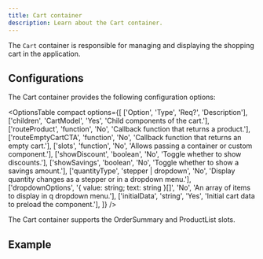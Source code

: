 ```yaml
---
title: Cart container
description: Learn about the Cart container.
---
```



The `Cart` container is responsible for managing and displaying the shopping cart in the application.

## Configurations

The Cart container provides the following configuration options:

<OptionsTable
  compact
  options={[
    ['Option', 'Type', 'Req?', 'Description'],
    ['children', 'CartModel', 'Yes', 'Child components of the cart.'],
    ['routeProduct', 'function', 'No', 'Callback function that returns a product.'],
    ['routeEmptyCartCTA', 'function', 'No', 'Callback function that returns an empty cart.'],
    ['slots', 'function', 'No', 'Allows passing a container or custom component.'],
    ['showDiscount', 'boolean', 'No', 'Toggle whether to show discounts.'],
    ['showSavings', 'boolean', 'No', 'Toggle whether to show a savings amount.'],
    ['quantityType', 'stepper | dropdown', 'No', 'Display quantity changes as a stepper or in a dropdown menu.'],
    ['dropdownOptions', '{ value: string; text: string }[]', 'No', 'An array of items to display in q dropdown menu.'],
    ['initialData', 'string', 'Yes', 'Initial cart data to preload the component.'],
  ]}
/>

The Cart container supports the OrderSummary and ProductList slots.

## Example

